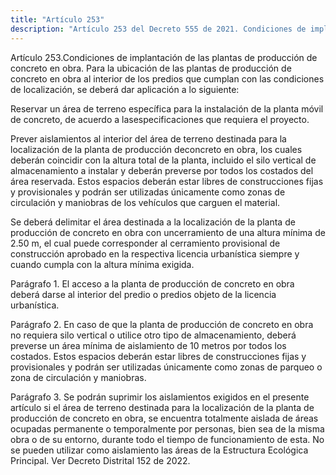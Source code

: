 ```yaml
---
title: "Artículo 253"
description: "Artículo 253 del Decreto 555 de 2021. Condiciones de implantación de las plantas de producción de concreto en obra."
---
```


Artículo 253.Condiciones de implantación de las plantas de producción de concreto en obra. Para la ubicación de las plantas de producción de concreto en obra al interior de los predios que cumplan con las condiciones de localización, se deberá dar aplicación a lo siguiente:
 
Reservar un área de terreno específica para la instalación de la planta móvil de concreto, de acuerdo a lasespecificaciones que requiera el proyecto.
 
Prever aislamientos al interior del área de terreno destinada para la localización de la planta de producción deconcreto en obra, los cuales deberán coincidir con la altura total de la planta, incluido el silo vertical de almacenamiento a instalar y deberán preverse por todos los costados del área reservada. Estos espacios deberán estar libres de construcciones fijas y provisionales y podrán ser utilizadas únicamente como zonas de circulación y maniobras de los vehículos que carguen el material.
 
Se deberá delimitar el área destinada a la localización de la planta de producción de concreto en obra con uncerramiento de una altura mínima de 2.50 m, el cual puede corresponder al cerramiento provisional de construcción aprobado en la respectiva licencia urbanística siempre y cuando cumpla con la altura mínima exigida.
 
Parágrafo 1. El acceso a la planta de producción de concreto en obra deberá darse al interior del predio o predios objeto de la licencia urbanística.
 
Parágrafo 2. En caso de que la planta de producción de concreto en obra no requiera silo vertical o utilice otro tipo de almacenamiento, deberá preverse un área mínima de aislamiento de 10 metros por todos los costados. Estos espacios deberán estar libres de construcciones fijas y provisionales y podrán ser utilizadas únicamente como zonas de parqueo o zona de circulación y maniobras.
 
Parágrafo 3. Se podrán suprimir los aislamientos exigidos en el presente artículo si el área de terreno destinada para la localización de la planta de producción de concreto en obra, se encuentra totalmente aislada de áreas ocupadas permanente o temporalmente por personas, bien sea de la misma obra o de su entorno, durante todo el tiempo de funcionamiento de esta. No se pueden utilizar como aislamiento las áreas de la Estructura Ecológica Principal.
Ver Decreto Distrital 152 de 2022.